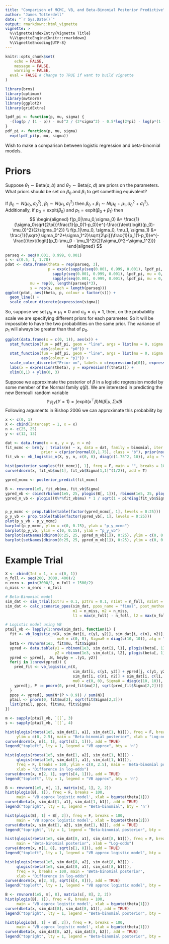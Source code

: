 ```yaml
---
title: "Comparison of MCMC, VB, and Beta-Binomial Posterior Predictive"
author: "James Totterdell"
date: "`r Sys.Date()`"
output: rmarkdown::html_vignette
vignette: >
  %\VignetteIndexEntry{Vignette Title}
  %\VignetteEngine{knitr::rmarkdown}
  %\VignetteEncoding{UTF-8}
---
```


```r
knitr::opts_chunk$set(
	echo = FALSE,
	message = FALSE,
	warning = FALSE,
  eval = FALSE # Change to TRUE if want to build vignette
)
```


```r
library(brms)
library(optimum)
library(mvtnorm)
library(ggplot2)
library(gridExtra)
```


```r
lpdf_pi <- function(p, mu, sigma) {
  -(log(p / (1 - p)) - mu)^2 / (2*sigma^2) - 0.5*log(2*pi) - log(p*(1 - p)) - log(sigma)
}
pdf_pi <- function(p, mu, sigma)
  exp(lpdf_pi(p, mu, sigma))
```

Wish to make a comparison between logistic regression and beta-binomial models. 

# Priors

Suppose $\theta_1\sim\text{Beta}(a,b)$ and $\theta_2\sim\text{Beta}(c,d)$ are priors on the parameters. What priors should be set on $\beta_0$ and $\beta_1$ to get something equivalent?

If $\beta_0\sim N(\mu_0,\sigma_0^2)$, $\beta_1 \sim N(\mu_1,\sigma_1^2)$ then $\beta_0+\beta_1\sim N(\mu_0+\mu_1,\sigma_0^2+\sigma_1^2)$. Additionally, if $p_0 = \text{expit}(\beta_0)$ and $p_1 = \text{expit}(\beta_0+\beta_1)$ then 
$$
\begin{aligned}
f(p_0|\mu_0,\sigma_0) &= 
\frac{1}{\sigma_0\sqrt{2\pi}}\frac{1}{p_0(1-p_0)}e^{-\frac{(\text{logit}(p_0)-\mu_0)^2}{2\sigma_0^2}} \\
f(p_1|\mu_0, \sigma_0, \mu_1, \sigma_1) &=
\frac{1}{\sqrt{\sigma_0^2+\sigma_1^2}\sqrt{2\pi}}\frac{1}{p_1(1-p_1)}e^{-\frac{(\text{logit}(p_1)-\mu_0 - \mu_1)^2}{2(\sigma_0^2+\sigma_1^2)}}
\end{aligned}
$$

```r
parseq <- seq(0.001, 0.999, 0.001)
s <- c(0.5, 1, 1.78)
pdat <- data.frame(theta = rep(parseq, 3),
                   p = exp(c(sapply(seq(0.001, 0.999, 0.001), lpdf_pi, mu = 0, s = s[1]),
                     sapply(seq(0.001, 0.999, 0.001), lpdf_pi, mu = 0, s = s[2]),
                     sapply(seq(0.001, 0.999, 0.001), lpdf_pi, mu = 0, s = s[3]))),
           mu = rep(0, length(parseq)*3),
           s = rep(s, each = length(parseq)))
ggplot(pdat, aes(theta, p, colour = factor(s))) +
  geom_line() +
  scale_colour_discrete(expression(sigma))
```

So, suppose we set $\mu_0=\mu_1=0$ and $\sigma_0=\sigma_1=1$, then, on the probability scale we are specifying different priors for each parameter. So it will be impossible to have the two probabilities on the same prior. The variance of $p_1$ will always be greater than that of $p_0$.

```r
ggplot(data.frame(x = c(0, 1)), aes(x)) +
  stat_function(fun = pdf_pi, geom = "line", args = list(mu = 0, sigma = 1),
                aes(colour = "p0")) +
  stat_function(fun = pdf_pi, geom = "line", args = list(mu = 0, sigma = sqrt(1 + 1)),
                aes(colour = "p1")) +
  scale_color_discrete("Prior on", labels = c(expression(p[0]), expression(p[1]))) +
  labs(x = expression(theta), y = expression(f(theta))) +
  xlim(0,1) + ylim(0, 3)
```


Suppose we approximate the posterior of $\beta$ in a logistic regression model by some member of the Normal family $q(\beta)$. We are interested in predicting the new Bernoulli random variable
$$
\mathbb P_{\tilde Y|Y}(Y=1) = \int \text{expit}(x^\top\beta)N(\beta|\mu,\Sigma)d\beta
$$
Following arguments in Bishop 2006 we can approximate this probability by


```r
x <- c(0, 1)
X <- cbind(Intercept = 1, x = x)
n <- c(25, 25)
y <- c(12, 13)

dat <- data.frame(x = x, y = y, n = n)
fit_mcmc <- brm(y | trials(n) ~ x, data = dat, family = binomial, iter = 50000,
                prior = c(prior(normal(0,1.75), class = "b"), prior(normal(0,sqrt(10)), class = "Intercept")))
fit_vb <- vb_logistic_n(X, y, n, c(0, 0), diag(c(1.75^2, 10)), alg = "sj")

hist(posterior_samples(fit_mcmc)[, 1], freq = F, main = "", breaks = 100)
curve(dnorm(x, fit_vb$mu[1], fit_vb$Sigma[1,1]^(1/2)), add = T)

ypred_mcmc <- posterior_predict(fit_mcmc)

B <- rmvnorm(1e5, fit_vb$mu, fit_vb$Sigma)
ypred_vb <- cbind(rbinom(1e5, 25, plogis(B[, 1])), rbinom(1e5, 25, plogis(B[, 1] + B[, 2])))
ypred_m_vb <- plogis((X%*%fit_vb$mu) * 1 / sqrt(1 + pi*diag(fit_vb$Sigma)/8))


p_y_mcmc <- prop.table(table(factor(ypred_mcmc[, 1], levels = 0:25)))
p_y_vb <- prop.table(table(factor(ypred_vb[, 1], levels = 0:25)))
plot(p_y_vb - p_y_mcmc)
barplot(p_y_mcmc, ylim = c(0, 0.15), ylab = "p_y_mcmc")
barplot(p_y_vb, ylim = c(0, 0.15), ylab = "p_y_vb")
barplot(setNames(dbinom(0:25, 25, ypred_m_vb[1]), 0:25), ylim = c(0, 0.15))
barplot(setNames(dbinom(0:25, 25, ypred_m_vb[1]), 0:25), ylim = c(0, 0.15))
```


# Example Trial


```r
X <- cbind(Int = 1, x = c(0, 1))
n_foll <- seq(200, 3000, 400)/2
n_enro <- pmin(3000/2, n_foll + 1500/2)
n_miss <- n_enro - n_foll

# Beta-Binomial model
sim_dat <- sim_trial(p1tru = 0.1, p2tru = 0.1, n1int = n_foll, n2int = n_foll, a1 = 1, b1 = 1, a2 = 1, b2 = 1)
sim_dat <- calc_scenario_ppos(sim_dat, ppos_name = "final", post_method = "exact",
                              m1 = n_miss, m2 = n_miss,
                              l1 = max(n_foll) - n_foll, l2 = max(n_foll) - n_foll)

# Logistic model using VB
ptail_vb <- lapply(1:nrow(sim_dat), function(i) {
  fit <- vb_logistic_n(X, sim_dat[i, c(y1, y2)], sim_dat[i, c(n1, n2)], 
                       mu0 = c(0, 0), Sigma0 = diag(c(10, 10)), alg = "sj")
  beta <- rmvnorm(1e3, fit$mu, fit$Sigma)
  ypred <- data.table(y1 = rbinom(1e3, sim_dat[i, l1], plogis(beta[, 1])),
                      y2 = rbinom(1e3, sim_dat[i, l2], plogis(beta[, 1] + beta[, 2])))
  ypred <- ypred[, .N, keyby = .(y1, y2)]
  for(j in 1:nrow(ypred)) {
    pred_fit <- vb_logistic_n(X, 
                              sim_dat[i, c(y1, y2)] + ypred[j, c(y1, y2)],
                              sim_dat[i, c(n1, n2)] + sim_dat[i, c(l1, l2)],
                              mu0 = c(0, 0), Sigma0 = diag(c(10, 10)), alg = "sj")
    ypred[j, P := pnorm(0, pred_fit$mu[2], sqrt(pred_fit$Sigma[2,2]))]
  }
  ppos <- ypred[, sum(N*(P > 0.9)) / sum(N)]
  ptail <- pnorm(0, fit$mu[2], sqrt(fit$Sigma[2,2]))
  list(ptail, ppos, fit$mu, fit$Sigma)
})

m <- sapply(ptail_vb, `[[`, 3)
s <- sapply(ptail_vb, `[[`, 4)
```


```r
hist(qlogis(rbeta(1e5, sim_dat[1, a1], sim_dat[1, b1])), freq = F, breaks = 100,
     ylim = c(0, 2.5), main = "Beta-binomial posterior", xlab = "Log-odds")
curve(dnorm(x, m[1, 1], sqrt(s[1, 1])), add = TRUE)
legend("topleft", lty = 1, legend = "VB approx", bty = 'n')

hist(qlogis(rbeta(1e5, sim_dat[1, a2], sim_dat[1, b2])) -
     qlogis(rbeta(1e5, sim_dat[1, a1], sim_dat[1, b1])), 
     freq = F, breaks = 100, ylim = c(0, 2.5), main = 'Beta-binomial posterior',
     xlab = "Difference in log-odds")
curve(dnorm(x, m[2, 1], sqrt(s[4, 1])), add = TRUE)
legend("topleft", lty = 1, legend = "VB approx", bty = 'n')

B <- rmvnorm(1e5, m[, 1], matrix(s[, 1], 2, 2))
hist(plogis(B[, 1]), freq = F, breaks = 100, 
     main = 'VB approx logistic model', xlab = bquote(theta[1]))
curve(dbeta(x, sim_dat[1, a1], sim_dat[1, b1]), add = TRUE)
legend("topright", lty = 1, legend = "Beta-binomial", bty = 'n')

hist(plogis(B[, 1] + B[, 2]), freq = F, breaks = 100, 
     main = 'VB approx logistic model', xlab = bquote(theta[2]))
curve(dbeta(x, sim_dat[1, a2], sim_dat[1, b2]), add = TRUE)
legend("topright", lty = 1, legend = "Beta-binomial posterior", bty = 'n')
```

```r
hist(qlogis(rbeta(1e5, sim_dat[8, a1], sim_dat[8, b1])), freq = F, breaks = 100,
     main = "Beta-binomial posterior", xlab = "Log-odds")
curve(dnorm(x, m[1, 8], sqrt(s[1, 8])), add = TRUE)
legend("topleft", lty = 1, legend = "VB approx logistic model", bty = 'n')

hist(qlogis(rbeta(1e5, sim_dat[8, a2], sim_dat[8, b2])) -
     qlogis(rbeta(1e5, sim_dat[8, a1], sim_dat[8, b1])), 
     freq = F, breaks = 100, main = 'Beta-binomial posterior',
     xlab = "Difference in log-odds")
curve(dnorm(x, m[2, 8], sqrt(s[4, 8])), add = TRUE)
legend("topleft", lty = 1, legend = "VB approx logistic model", bty = 'n')

B <- rmvnorm(1e5, m[, 8], matrix(s[, 8], 2, 2))
hist(plogis(B[, 1]), freq = F, breaks = 100, 
     main = 'VB approx logistic model', xlab = bquote(theta[1]))
curve(dbeta(x, sim_dat[8], sim_dat[8, b1]), add = TRUE)
legend("topright", lty = 1, legend = "Beta-binomial posterior", bty = 'n')

hist(plogis(B[, 1] + B[, 2]), freq = F, breaks = 100, 
     main = 'VB approx logistic model', xlab = bquote(theta[1]))
curve(dbeta(x, sim_dat[8, a2], sim_dat[8, b2]), add = TRUE)
legend("topright", lty = 1, legend = "Beta-binomial posterior", bty = 'n')
```
